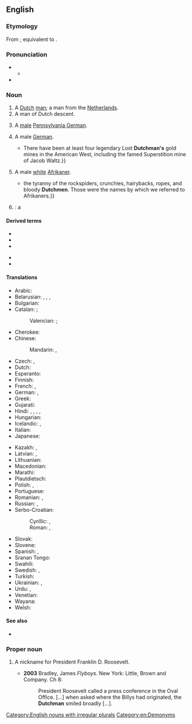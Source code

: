 {{also|dutchman}}
==English==

===Etymology===
From {{inh|en|enm|Ducheman}}; equivalent to {{suffix|en|Dutch|man}}.

===Pronunciation===
* {{IPA|en|/ˈdʌtʃmən/}}
** {{audio|en|LL-Q1860 (eng)-Vealhurl-Dutchman.wav|Audio (Southern England)}}
* {{rhymes|en|ʌtʃmən|s=2}}

===Noun===
{{en-noun|Dutchmen}}

# A [[Dutch]] [[man]]; a man from the [[Netherlands]].
# A man of Dutch descent.
# {{lb|en|US}} A [[male]] [[Pennsylvania German]].
# {{lb|en|archaic|or|dated}} A male [[German]].
#* {{quote-text|en|year=1974|author=Robert Blair|title=Tales of the Superstitions: The Origins of the Lost Dutchman's Legend|page=|passage={{...}}There have been at least four legendary Lost '''Dutchman's''' gold mines in the American West, including the famed Superstition mine of Jacob Waltz.}}
# {{lb|en|South Africa|derogatory|ethnic slur}} A male [[white]] [[Afrikaner]].
#* {{quote-text|en|year=1990|author=Rian Malan|title=My Traitor's Heart: Blood and Bad Dreams|page=54|passage={{...}}the tyranny of the rockspiders, crunchies, hairybacks, ropes, and bloody '''Dutchmen'''. Those were the names by which we referred to Afrikaners.}}
# {{lb|en|nautical}} {{ellipsis of|en|Flying Dutchman}}: a {{l|en|ghost ship}}

====Derived terms====
{{der-top}}
* {{l|en|Dutchman's breeches}}
* {{l|en|Dutchman's laudanum}}
* {{l|en|Dutchman's pipe}}
{{der-mid}}
* {{l|en|Flying Dutchman}}
* {{l|en|I'm a Dutchman}}
{{der-bottom}}

====Translations====
{{trans-top|a Dutch man}}
* Arabic: {{t|ar|هُولَنْدِيّ|m}}
* Belarusian: {{t|be|нідэрла́ндзец|m}}, {{t|be|нідэрля́ндзец|m}} {{qualifier|Taraškievica}}, {{t|be|гала́ндзец|m}}, {{t|be|галя́ндзец|m}} {{qualifier|Taraškievica}}
* Bulgarian: {{t|bg|хола́ндец|m}}
* Catalan: {{t+|ca|neerlandès|m}}; {{qualifier|dated}} {{t+|ca|holandès|m}}
*: Valencian: {{t+|ca|neerlandés|m}}; {{qualifier|dated}} {{t+|ca|holandés|m}}
* Cherokee: {{t+|chr|ᎠᏛᏥ}}
* Chinese:
*: Mandarin: {{t|cmn|荷蘭人}}, {{t|cmn|荷兰人|tr=Hélánrén}}
* Czech: {{t+|cs|Nizozemec|m}}, {{t+|cs|Holanďan|m}}
* Dutch: {{t+|nl|Nederlander|m}}
* Esperanto: {{t|eo|nederlandano}}
* Finnish: {{t|fi|[[hollantilainen|hollantilais]][[mies]]}}
* French: {{t+|fr|Néerlandais|m}}, {{t+|fr|Hollandais|m}}
* German: {{t+|de|Niederländer|m}}, {{t+|de|Holländer|m}}
* Greek: {{t+|el|Ολλανδός|m}}
* Gujarati: {{t|gu|વલંદો|m}}
* Hindi: {{t|hi|ओलंदेज़|m}} {{qualifier|dated}}, {{t|hi|ओलन्देज़|m}}, {{t+|hi|ओलंदेज|m}}, {{t+|hi|ओलन्देज|m}}, {{t+|hi|डच|m}}
* Hungarian: {{t|hu|[[holland]] ([[férfi]])}}
* Icelandic: {{t|is|Hollendingur|m}}, {{t|is|Niðurlendingur|m}}
* Italian: {{t+|it|olandese|m|f}}
* Japanese: {{t+|ja|オランダ人|tr=orandajin}}
{{trans-mid}}
* Kazakh: {{t|kk|голландтық}}, {{t|kk|голландиялық}}
* Latvian: {{t|lv|holandietis|m}}, {{t|lv|nīderlandietis|m}}
* Lithuanian: {{t+|lt|olandas|m}}
* Macedonian: {{t|mk|Холанѓанец|m}}
* Marathi: {{t|mr|वलंदेज|m}} {{qualifier|historical}}
* Plautdietsch: {{t|pdt|Hollenda|m}}
* Polish: {{t+|pl|Niderlandczyk|m}}, {{t+|pl|Holender|m}}
* Portuguese: {{t+|pt|holandês|m}}
* Romanian: {{t+|ro|olandez|m}}, {{t+|ro|olandezi|m-p}}
* Russian: {{t+|ru|нидерла́ндец|m}}, {{t+|ru|голла́ндец|m}}
* Serbo-Croatian:
*: Cyrillic: {{t|sh|Хола́нђанин|m}}, {{t|sh|Низозе́мац|m}}
*: Roman: {{t|sh|Holánđanin|m}}, {{t+|sh|Nizozémac|m}}
* Slovak: {{t|sk|Holanďan|m}}
* Slovene: {{t+|sl|Nizozémec|m}}
* Spanish: {{t+|es|holandés|m}}, {{t+|es|neerlandés|m}}
* Sranan Tongo: {{t|srn|bakra}}
* Swahili: {{t+|sw|Mholanzi}}
* Swedish: {{t+|sv|nederländare}}, {{t+|sv|holländare}}
* Turkish: {{t+|tr|Hollandalı}}
* Ukrainian: {{t|uk|нідерла́ндець|m}}, {{t|uk|голла́ндець|m}}
* Urdu: {{t|ur|وَلَندیز|m|tr=valandez}} {{qualifier|dated}}, {{t|ur|ڈَچ|f|tr=ḍac}}
* Venetian: {{t+|vec|nederlandexe|m|f}}
* Wayana: {{t|way|holante}}
* Welsh: {{t+|cy|Iseldirwr|m}}
{{trans-bottom}}

====See also====
* {{l|en|Dutchwoman}}

===Proper noun===
{{en-proper noun}}

# {{lb|en|US}} A nickname for President Franklin D. Roosevelt.
#* '''2003''' Bradley, James ''Flyboys''. New York: Little, Brown and Company. Ch 8:
#*: President Roosevelt called a press conference in the Oval Office. [...] when asked where the Billys had originated, the '''Dutchman''' smiled broadly [...].

[[Category:English nouns with irregular plurals]]
[[Category:en:Demonyms]]
{{C|en|Nationalities}}